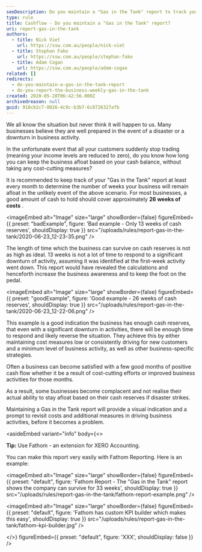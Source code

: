 ```yaml
---
seoDescription: Do you maintain a "Gas in the Tank" report to track your cash reserves and stay ahead of potential business downturns?
type: rule
title: Cashflow - Do you maintain a "Gas in the Tank" report?
uri: report-gas-in-the-tank
authors:
  - title: Nick Viet
    url: https://ssw.com.au/people/nick-viet
  - title: Stephan Fako
    url: https://ssw.com.au/people/stephan-fako
  - title: Adam Cogan
    url: https://ssw.com.au/people/adam-cogan
related: []
redirects:
  - do-you-maintain-a-gas-in-the-tank-report
  - do-you-report-the-business-weekly-gas-in-the-tank
created: 2020-05-28T06:42:56.000Z
archivedreason: null
guid: 918cb2c7-0026-4c9c-b3b7-6c8726327afb
---
```


We all know the situation but never think it will happen to us. Many businesses believe they are well prepared in the event of a disaster or a downturn in business activity.

In the unfortunate event that all your customers suddenly stop trading (meaning your income levels are reduced to zero), do you know how long you can keep the business afloat based on your cash balance, without taking any cost-cutting measures?

It is recommended to keep track of your "Gas in the Tank" report at least every month to determine the number of weeks your business will remain afloat in the unlikely event of the above scenario.
For most businesses, a good amount of cash to hold should cover approximately **26 weeks of costs** .

<imageEmbed
  alt="Image"
  size="large"
  showBorder={false}
  figureEmbed={{
    preset: "badExample",
    figure: 'Bad example - Only 13 weeks of cash reserves',
    shouldDisplay: true
  }}
  src="/uploads/rules/report-gas-in-the-tank/2020-06-23_12-23-35.png"
/>

The length of time which the business can survive on cash reserves is not as high as ideal. 13 weeks is not a lot of time to respond to a significant downturn of activity, assuming it was identified at the first-week activity went down. This report would have revealed the calculations and henceforth increase the business awareness and to keep the foot on the pedal.

<imageEmbed
  alt="Image"
  size="large"
  showBorder={false}
  figureEmbed={{
    preset: "goodExample",
    figure: 'Good example - 26 weeks of cash reserves',
    shouldDisplay: true
  }}
  src="/uploads/rules/report-gas-in-the-tank/2020-06-23_12-22-06.png"
/>

This example is a good indication the business has enough cash reserves, that even with a significant downturn in activities, there will be enough time to respond and likely reverse the situation. They achieve this by either maintaining cost measures low or consistently driving for new customers and a minimum level of business activity, as well as other business-specific strategies.

Often a business can become satisfied with a few good months of positive cash flow whether it be a result of cost-cutting efforts or improved business activities for those months.

As a result, some businesses become complacent and not realise their actual ability to stay afloat based on their cash reserves if disaster strikes.

Maintaining a Gas in the Tank report will provide a visual indication and a prompt to revisit costs and additional measures in driving business activities, before it becomes a problem.

<asideEmbed
  variant="info"
  body={<>
    
**Tip:** Use Fathom - an extension for XERO Accounting.

You can make this report very easily with Fathom Reporting. Here is an example:


<imageEmbed
  alt="Image"
  size="large"
  showBorder={false}
  figureEmbed={{
    preset: "default",
    figure: 'Fathom Report - The "Gas in the Tank" report shows the company can survive for 33 weeks',
    shouldDisplay: true
  }}
  src="/uploads/rules/report-gas-in-the-tank/fathom-report-example.png"
/>


<imageEmbed
  alt="Image"
  size="large"
  showBorder={false}
  figureEmbed={{
    preset: "default",
    figure: 'Fathom has custom KPI builder which makes this easy',
    shouldDisplay: true
  }}
  src="/uploads/rules/report-gas-in-the-tank/fathom-kpi-builder.jpg"
/>

  </>}
  figureEmbed={{
    preset: "default",
    figure: 'XXX',
    shouldDisplay: false
  }}
/>